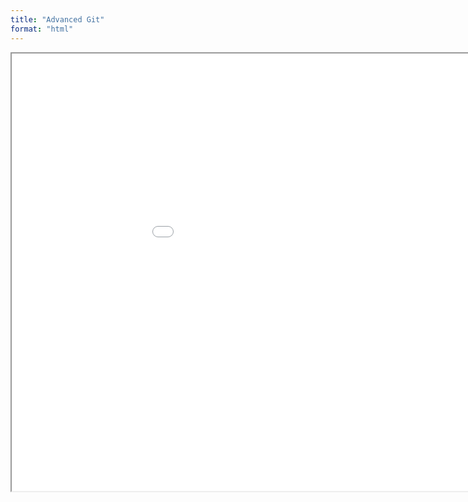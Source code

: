 ```yaml
---
title: "Advanced Git"
format: "html"
---
```


```{=html}
<iframe width="1050" height="700" src="../../presentations/2024-01-11_advanced-git/slides/2024-01-11_advanced-git.html"></iframe>
```